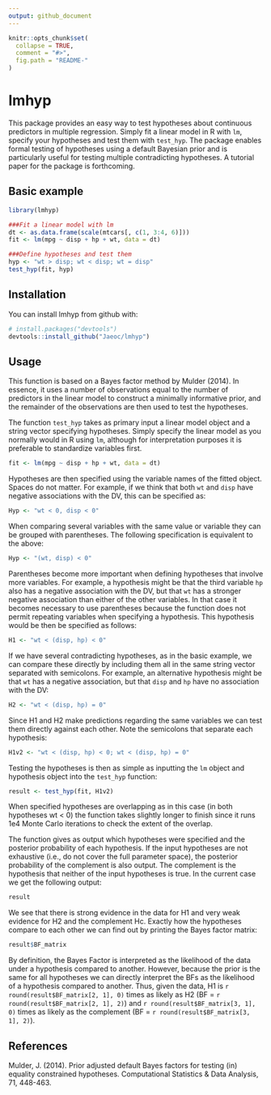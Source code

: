 ```yaml
---
output: github_document
---
```


<!-- README.md is generated from README.Rmd. Please edit that file -->

```r
knitr::opts_chunk$set(
  collapse = TRUE,
  comment = "#>",
  fig.path = "README-"
)
```

# lmhyp
This package provides an easy way to test hypotheses about continuous predictors in multiple regression. Simply fit a linear model in R with `lm`, specify your hypotheses and test them with `test_hyp`. The package enables formal testing of hypotheses using a default Bayesian prior and is particularly useful for testing multiple contradicting hypotheses. A tutorial paper for the package is forthcoming.


## Basic example
```r
library(lmhyp)

###Fit a linear model with lm
dt <- as.data.frame(scale(mtcars[, c(1, 3:4, 6)]))
fit <- lm(mpg ~ disp + hp + wt, data = dt)

###Define hypotheses and test them
hyp <- "wt > disp; wt < disp; wt = disp"
test_hyp(fit, hyp)
```


## Installation

You can install lmhyp from github with:

```r
# install.packages("devtools")
devtools::install_github("Jaeoc/lmhyp")
```


## Usage

This function is based on a Bayes factor method by Mulder (2014). In essence, it uses a number of observations equal to the number of predictors in the linear model to construct a minimally informative prior, and the remainder of the observations are then used to test the hypotheses.

The function `test_hyp` takes as primary input a linear model object and a string vector specifying hypotheses. Simply specify the linear model as you normally would in R using `lm`, although for interpretation purposes it is preferable to standardize variables first. 

```r
fit <- lm(mpg ~ disp + hp + wt, data = dt)
```

Hypotheses are then specified using the variable names of the fitted object. Spaces do not matter. For example, if we think that both `wt` and `disp` have negative associations with the DV, this can be specified as:

```r
Hyp <- "wt < 0, disp < 0"
```

When comparing several variables with the same value or variable they can be grouped with parentheses. The following specification is equivalent to the above:

```r
Hyp <- "(wt, disp) < 0"
```

Parentheses become more important when defining hypotheses that involve more variables. For example, a hypothesis might be that the third variable `hp` also has a negative association with the DV, but that `wt` has a stronger negative association than either of the other variables. In that case it becomes necessary to use parentheses because the function does not permit repeating variables when specifying a hypothesis. This hypothesis would be then be specified as follows:

```r
H1 <- "wt < (disp, hp) < 0"
```

If we have several contradicting hypotheses, as in the basic example, we can compare these directly by including them all in the same string vector separated with semicolons. For example, an alternative hypothesis might be that `wt` has a negative association, but that `disp` and `hp` have no association with the DV:

```r
H2 <- "wt < (disp, hp) = 0"
```

Since H1 and H2 make predictions regarding the same variables we can test them directly against each other. Note the semicolons that separate each hypothesis:

```r
H1v2 <- "wt < (disp, hp) < 0; wt < (disp, hp) = 0"
```

Testing the hypotheses is then as simple as inputting the `lm` object and hypothesis object into the `test_hyp` function:

```r
result <- test_hyp(fit, H1v2)
```

When specified hypotheses are overlapping as in this case (in both hypotheses wt < 0) the function takes slightly longer to finish since it runs 1e4 Monte Carlo iterations to check the extent of the overlap. 

The function gives as output which hypotheses were specified and the posterior probability of each hypothesis. If the input hypotheses are not exhaustive (i.e., do not cover the full parameter space), the posterior probability of the complement is also output. The complement is the hypothesis that neither of the input hypotheses is true. In the current case we get the following output:

```r
result
```

We see that there is strong evidence in the data for H1 and very weak evidence for H2 and the complement Hc. Exactly how the hypotheses compare to each other we can find out by printing the Bayes factor matrix:

```r
result$BF_matrix
```

By definition, the Bayes Factor is interpreted as the likelihood of the data under a hypothesis compared to another. However, because the prior is the same for all hypotheses we can directly interpret the BFs as the likelihood of a hypothesis compared to another. Thus, given the data, H1 is `r round(result$BF_matrix[2, 1], 0)` times as likely as H2 (BF = `r round(result$BF_matrix[2, 1], 2)`) and `r round(result$BF_matrix[3, 1], 0)` times as likely as the complement (BF = `r round(result$BF_matrix[3, 1], 2)`). 

## References
Mulder, J. (2014). Prior adjusted default Bayes factors for testing (in) equality constrained hypotheses. Computational Statistics & Data Analysis, 71, 448-463.


